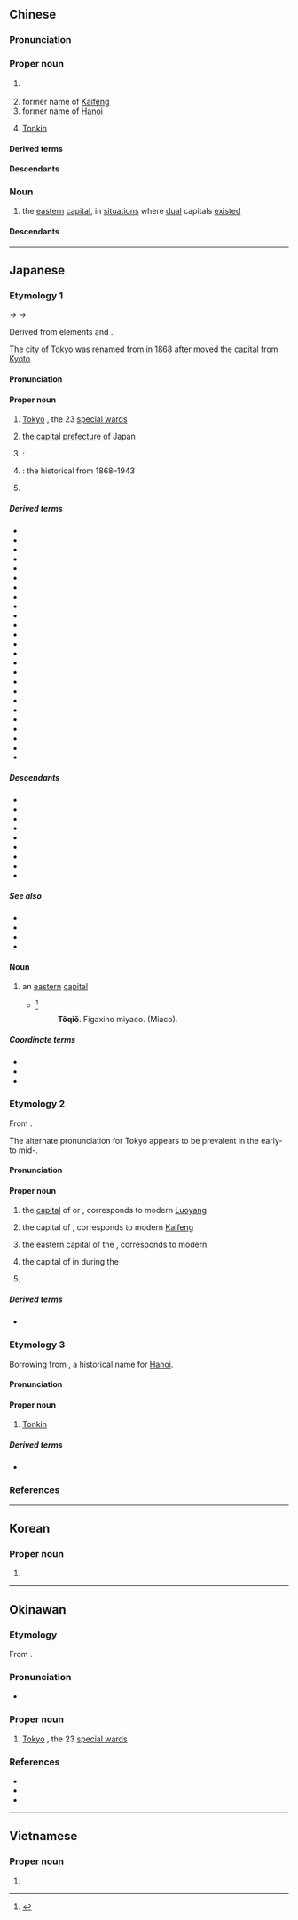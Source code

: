 {{also|东京}}
==Chinese==
{{zh-forms|s=东京}}

===Pronunciation===
{{zh-pron
|m=Dōngjīng
|c=dung1 ging1
|h=pfs=Tûng-kîn
|md=Dĕ̤ng-gĭng
|mn=Tang-kiaⁿ
|mn-t=dang1 gian1
|w=1ton jin
|mc=y
|oc=y
|cat=pn,n
}}

===Proper noun===
{{zh-proper noun}}

# {{zh-div|都}} {{place|zh|t=Tokyo|metropolis|c/Japan}}
# former name of [[Kaifeng]]
# former name of [[Hanoi]]
# {{lb|zh|history}} [[Tonkin]]

====Derived terms====
{{zh-der|東京薯}}

====Descendants====
{{CJKV||^とうけい}}

===Noun===
{{zh-noun}}

# {{lb|zh|historical}} the [[eastern]] [[capital]], in [[situation]]s where [[dual]] capitals [[exist]]ed

====Descendants====
{{CJKV||とうきょう}}

{{zh-cat|Capital cities|Cities in Japan|Exonyms|Prefectures of Japan|Tokyo}}

----

==Japanese==

===Etymology 1===
<div style="float:right;">
{{wp|lang=ja}}
{{wp|Tokyo}}
</div>
{{ja-kanjitab|とう|きょう|yomi=kanon,goon}}
{{IPAchar|/tou kjau/}} → {{IPAchar|/toːkjɔː/}} → {{IPAchar|/toːkjoː/}}

Derived from {{der|ja|ltc|-}} elements {{ltc-l|東||[[east]], [[eastern]]|id=1}} and {{ltc-l|京||[[capital]]|id=1}}.

The city of Tokyo was renamed from {{m|ja|江戸|tr=[[Edo]]}} in 1868 after {{w|Emperor Meiji}} moved the capital from [[Kyoto]].

====Pronunciation====
{{ja-pron|y=o|とうきょう|acc=0|audio=Ja-Tokyo.ogg}}

====Proper noun====
{{ja-pos|とうきょう|proper|hhira=とうきやう}}

# [[Tokyo]] {{gl|[[capital city]] of [[Japan]]}}, the 23 [[special ward]]s
#: {{ja-usex|昨日、'''東京'''は曇りでしたか。|^きのう、'''^とうきょう''' は くもり でした か。|Was it cloudy in '''Tokyo''' yesterday?}}
# {{short for|ja|東京都|tr=Tōkyō-to|nodot=1|sort=とうきよう}} the [[capital]] [[prefecture]] of Japan
# {{short for|ja|東京駅|tr=Tōkyō-eki|nodot=1}}: {{w|Tokyo Station}}
# {{lb|ja|historical|sort=とうきよう}} {{short for|ja|東京府|tr=Tōkyō-fu|nodot=1}}: the historical {{w|Tokyo Prefecture}} from 1868–1943
# {{surname|ja|A=a|nodot=1|sort=とうきよう}}

=====Derived terms=====
{{der-top3}}
* {{ja-r|東京駅|^とうきょう%-えき}}
* {{ja-r|東京音%頭|^とうきょう ^おん%ど}}
* {{ja-r|東京%錦|とうぎょう%き}}
* {{ja-r|東京銀行|^とうきょう ^ぎんこう}}
* {{ja-r|東京圏|^とうきょう-けん}}
* {{ja-r|東京%語|^とうきょう%-ご}}
* {{ja-r|東京港|^とうきょう-こう}}
* {{ja-r|東京 言%葉|^とうきょう こと%ば}}
* {{ja-r|東京五輪|^とうきょう ^ごりん}}
* {{ja-r|東京裁%判|^とうきょう ^さい%ばん}}
* {{ja-r|東京%式アクセント|^とうきょう%-しき アクセント}}
* {{ja-r|東京 証券 取引%所|^とうきょう ^しょうけん ^とりひき%じょ}}
* {{ja-r|東京人|^とうきょう-じん}}
* {{ja-r|東京スカイツリー|^とうきょう ^スカイツリー}}
* {{ja-r|東京 達磨%蛙|^トウキョウ ダルマ%ガエル}}
* {{ja-r|東京タワー|^とうきょう ^タワー}}
* {{ja-r|東京 天文%台|^とうきょう ^てんもん%だい}}
* {{ja-r|東京%都|^とうきょう%-と}}
* {{ja-r|東京の茵|とうぎょう の しとね}}
* {{ja-r|東京%府|^とうきょう%-ふ}}
* {{ja-r|東京弁|^とうきょう-べん}}
* {{ja-r|東%京 帆%立%貝|^トウ%キョウ ホ%タテ%ガイ}}
* {{ja-r|東京%者|^とうきょう%-もの}}
* {{ja-r|東京湾|^とうきょう-わん}}
* {{ja-r|西%東京|^にし%とうきょう}}
{{der-bottom}}

=====Descendants=====
{{der-top|Descendants}}
* {{desc|bor=1|de|Tokio}}
* {{desc|bor=1|en|Tokyo}}
* {{desc|bor=1|es|Tokio}}
* {{desc|bor=1|fr|Tokyo}}
* {{desc|bor=1|ko|^동경}}
* {{desc|bor=1|nl|Tokio}}
* {{desc|bor=1|pt|Tóquio}}
* {{desc|bor=1|ru|То́кио}}
* {{desc|bor=1|vi|Đông Kinh}}
{{der-bottom}}

=====See also=====
* {{ja-r|江戸|^えど}}
* {{ja-r|トンキン|Tonkin}}
* {{ja-r|北%京|^ペ%キン|[[Beijing]]}}
* {{ja-r|南京|^なんきん|[[Nanjing]]}}

====Noun====
{{ja-noun|とうきょう|hhira=とうきやう}}

# {{lb|ja|historical}} an [[eastern]] [[capital]]
#* {{RQ:Nippo Jisho|663}}<ref>{{R:Nippo Jisho}}</ref>
#*: '''Tôqiǒ'''. {{lang|ja|トゥキャゥ (東京)}} Figaxino miyaco. {{lang|ja|(東の都) 東の地方の都}} (Miaco).

=====Coordinate terms=====
* {{ja-r|西%京|さい%きょう|[[western]] [[capital]]}}
* {{ja-r|南京|なんきょう|[[southern]] capital}}
* {{ja-r|北京|ほっきょう|[[northern]] capital}}

===Etymology 2===
{{ja-kanjitab|yomi=kanon|とう|けい}}

From {{bor|ja|ltc|sort=とうけい|-}} {{ltc-l|東京}}.

The alternate pronunciation for Tokyo appears to be prevalent in the early- to mid-{{w|Meiji period}}.

====Pronunciation====
{{ja-pron|y=ko|とうけい|acc=0}}

====Proper noun====
{{ja-pos|とうけい|proper}}

# {{lb|ja|historical|sort=とうけい}} the [[capital]] of {{m|ja|東漢|tr=Tōkan||{{w|Eastern Han}}}} or {{m|ja|後漢|tr=Gokan||{{w|Later Han}}}}, corresponds to modern [[Luoyang]]
# {{lb|ja|historical}} the capital of {{m|ja|北宋|tr=Hokusō||{{w|Northern Song}}}}, corresponds to modern [[Kaifeng]]
# {{lb|ja|historical}} the eastern capital of the {{w|Jin dynasty (1115–1234)|Jurchen Jin dynasty}}, corresponds to modern {{w|Liaoyang}}
# {{lb|ja|historical}} the capital of {{w|List of provinces of Balhae|Yongwon province}} in {{w|Balhae}} during the {{w|Tang dynasty}}
# {{lb|ja|historical}} {{n-g|{{dated spelling of|ja||とうきょう|tr=Tōkyō|nodot=1|sort=とうけい}} above}}

=====Derived terms=====
* {{ja-r|東%京%人|^とう%けい%-じん}}

===Etymology 3===
<div style="float:right;">
{{wp|lang=ja|トンキン}}
{{wp|Tonkin}}
</div>
{{ja-kanjitab|yomi=i,toon|とん|きん}}

Borrowing from {{bor|ja|vi|東京|sort=とんきん|tr={{l|vi|Đông Kinh}}|t=[[Eastern]] [[capital]]}}, a historical name for [[Hanoi]]. {{rfv-etym|ja}}

====Pronunciation====
{{ja-pron|トンキン|y=i|acc=1}}

====Proper noun====
{{ja-pos|トンキン|proper}}

# {{lb|ja|historical}} [[Tonkin]] {{gl|[[northern]] [[region]] of [[Vietnam]]}}

=====Derived terms=====
* {{ja-r|東京 錦|^トンキン にしき}}

===References===
<references/>

{{c|ja|Capital cities|Cities in Japan|Prefectures of Japan|Tokyo|sort=とうきよう}}

----

==Korean==
{{ko-hanjatab}}

===Proper noun===
{{ko-propn|hangeul=동경}}

# {{hanja form of|동경|alternative name of [[Tokyo]]}}

----

==Okinawan==

===Etymology===
From {{bor|ryu|ja|東京|tr=Tōkyō}}.

===Pronunciation===
* {{IPA|ryu|/toːt͡ɕoː/|sort=とおちよお}}

===Proper noun===
{{head|ryu|proper noun|hiragana|とーちょー|rōmaji|Tōchō|sort=とおちよう}}

# [[Tokyo]] {{gl|[[capital city]] of [[Japan]]}}, the 23 [[special ward]]s

===References===
* {{R:JLect|とーちょー【東京】|749|toochoo}}
* {{R:Shuri-Naha Dialect Dictionary|トーチョー|SN22565}}
* {{R:Okinawago Jiten}}

{{c|ryu|Capital cities|Cities in Japan|Exonyms|Prefectures of Japan|Tokyo|sort=とおちよお}}

----

==Vietnamese==
{{vi-hantutab}}

===Proper noun===
{{vi-proper noun|sc=Hani}}

# {{han tu form of|Đông Kinh|former name of [[Hanoi]], [[Tonkin]]; [[Tokyo]]}}